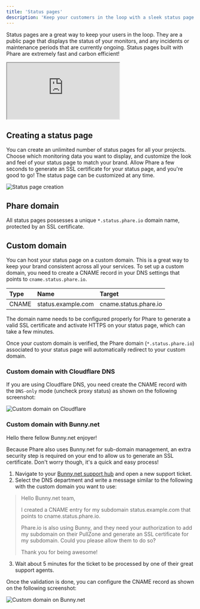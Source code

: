 ```yaml
---
title: 'Status pages'
description: 'Keep your customers in the loop with a sleek status page. Build trust with transparent communication on incidents and maintenance periods.'
---
```


Status pages are a great way to keep your users in the loop. They are a public page that displays the status of your monitors, and any incidents or maintenance periods that are currently ongoing. Status pages built with Phare are extremely fast and carbon efficient!

<Frame type="glass">
    <div style={{position: 'relative', width: '100%', 'padding-top': '56.25%'}}>
        <iframe
            src="https://iframe.mediadelivery.net/embed/238508/dc0fe30e-efbe-4192-a05c-5a0e6c1d5802?autoplay=false&loop=true&muted=true&preload=true&responsive=true"
            loading="lazy"
            allow="accelerometer;gyroscope;autoplay;encrypted-media;picture-in-picture;fullscreen"
            style={{border: 0, position: 'absolute', top: 0, height: '100%', width: '100%'}}
        ></iframe>
    </div>
</Frame>

## Creating a status page

You can create an unlimited number of status pages for all your projects. Choose which monitoring data you want to display, and customize the look and feel of your status page to match your brand. Allow Phare a few seconds to generate an SSL certificate for your status page, and you're good to go! The status page can be customized at any time.

<Frame type="glass">
  <img class="border rounded-lg" src="/images/uptime/status-pages/status-pages-creation.webp" alt="Status page creation" />
</Frame>

## Phare domain

All status pages possesses a unique `*.status.phare.io` domain name, protected by an SSL certificate.

## Custom domain

You can host your status page on a custom domain. This is a great way to keep your brand consistent across all your services. To set up a custom domain, you need to create a CNAME record in your DNS settings that points to `cname.status.phare.io`.

| Type  | Name               | Target                |
|:------|:-------------------|:----------------------|
| CNAME | status.example.com | cname.status.phare.io |

The domain name needs to be configured properly for Phare to generate a valid SSL certificate and activate HTTPS on your status page, which can take a few minutes.

Once your custom domain is verified, the Phare domain (`*.status.phare.io`) associated to your status page will automatically redirect to your custom domain.

### Custom domain with Cloudflare DNS

If you are using Cloudflare DNS, you need create the CNAME record with the `DNS-only` mode (uncheck proxy status) as shown on the following screenshot:

<Frame type="glass">
    <img class="border rounded-lg" src="/images/uptime/status-pages/custom-domain-cloudflare.webp" alt="Custom domain on Cloudflare" />
</Frame>

### Custom domain with Bunny.net

Hello there fellow Bunny.net enjoyer!

Because Phare also uses Bunny.net for sub-domain management, an extra security step is required on your end to allow us to generate an SSL certificate. Don't worry though, it's a quick and easy process!

1. Navigate to your [Bunny.net support hub](https://dash.bunny.net/support/tickets) and open a new support ticket.
2. Select the DNS department and write a message similar to the following with the custom domain you want to use:

>Hello Bunny.net team,
>
>I created a CNAME entry for my subdomain status.example.com that points to cname.status.phare.io.
>
>Phare.io is also using Bunny, and they need your authorization to add my subdomain on their PullZone and generate an SSL certificate for my subdomain. Could you please allow them to do so?
>
>Thank you for being awesome!


3. Wait about 5 minutes for the ticket to be processed by one of their great support agents.

Once the validation is done, you can configure the CNAME record as shown on the following screenshot:

<Frame type="glass">
    <img class="border rounded-lg" src="/images/uptime/status-pages/custom-domain-bunny.webp" alt="Custom domain on Bunny.net" />
</Frame>
